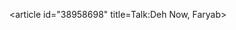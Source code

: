 <article id="38958698" title=Talk:Deh Now, Faryab>
	<talkpage id="38958698" title="Talk:Deh Now, Faryab">
{{WikiProjectBannerShell|1=
{{WikiProject Geography|class=stub|importance=low}}
{{WikiProject Iran |importance=|class=stub}}
{{WikiProject Cities|class=stub|importance=low}}
{{Image requested|in=Iran}}
}}
	</talkpage>
</article>